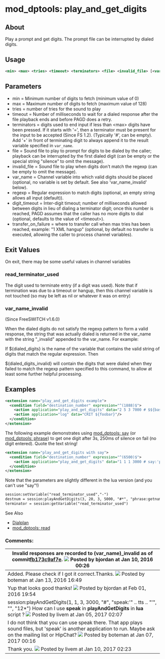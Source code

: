 
# mod_dptools: play_and_get_digits 

 

## About

Play a prompt and get digits. The prompt file can be interrupted by dialed digits.

  
## Usage

```xml
<min> <max> <tries> <timeout> <terminators> <file> <invalid_file> [<var_name> [<regexp> [<digit_timeout> [<transfer_on_failure>]]]]
```

## Parameters

* min = Minimum number of digits to fetch (minimum value of 0)
* max = Maximum number of digits to fetch (maximum value of 128)
* tries = number of tries for the sound to play
* timeout = Number of milliseconds to wait for a dialed response after the file playback ends and before PAGD does a retry.
* terminators = digits used to end input if less than \<max> digits have been pressed. If it starts with '=', then a terminator must be present for the input to be accepted (Since FS 1.2). (Typically '#', can be empty). Add '+' in front of terminating digit to always append it to the result variable specified in `var_name`.
* file = Sound file to play to prompt for digits to be dialed by the caller; playback can be interrupted by the first dialed digit (can be empty or the special string "silence" to omit the message).
* invalid\_file = Sound file to play when digits don't match the regexp (can be empty to omit the message).
* var\_name = Channel variable into which valid digits should be placed (optional, no variable is set by default. See also 'var\_name\_invalid' below).
* regexp = Regular expression to match digits (optional, an empty string allows all input (default)).
* digit\_timeout = Inter-digit timeout; number of milliseconds allowed between digits in lieu of dialing a terminator digit; once this number is reached, PAGD assumes that the caller has no more digits to dial (optional, defaults to the value of \<timeout>).
* transfer\_on\_failure = where to transfer call when max tries has been reached, example: "1 XML hangup" (optional, by default no transfer is executed, allowing the caller to process channel variables).

  
## Exit Values

On exit, there may be some useful values in channel variables

### read_terminator_used

The digit used to terminate entry (if a digit was used). Note that if termination was due to a timeout or hangup, then this channel variable is not touched (so may be left as nil or whatever it was on entry)

### var_name_invalid

(Since FreeSWITCH v1.6.0)

When the dialed digits do not satisfy the regexp pattern to form a valid response, the string that was actually dialed is returned in the var\_name with the string "\_invalid" appended to the var\_name. For example:

If $\{dialed\_digits} is the name of the variable that contains the valid string of digits that match the regular expression. Then

$\{dialed\_digits\_invalid} will contain the digits that were dialed when they failed to match the regexp pattern specified to this command, to allow at least some further helpful processing.

## Examples

```xml
<extension name="play_and_get_digits example">
  <condition field="destination_number" expression="^(1888)$">
    <action application="play_and_get_digits" data="2 5 3 7000 # $${base_dir}/sounds/en/us/callie/conference/8000/conf-pin.wav /invalid.wav foobar \d+"/>
    <action application="log" data="CRIT ${foobar}"/>
  </condition>
</extension>
```

  
The following example demonstrates using [mod\_dptools: say](./6586961.mdx#0-about) (or [mod\_dptools: phrase](./6586692#0-about)) to get one digit after 3s, 250ms of silence on fail (no digit entered). Quote the text string!

```xml
<extension name="play_and_get_digits with say">
  <condition field="destination_number" expression="^(6500)$">
    <action application="play_and_get_digits" data="1 1 1 3000 # say:'press one for technicial support' silence_stream://250 res \d+" />
  </condition>
</extension>
```

  
Note that the parameters are slightly different in the lua version (and you can't use "say"!)

```xml
session:setVariable("read_terminator_used","-")
destnum = session:playAndGetDigits(3, 20, 3, 5000, "#*", "phrase:getnum", "phrase:error", "\\d+")
terminator = session:getVariable("read_terminator_used")
```

  
See Also

* [Dialplan](../../Dialplan/index.mdx#0-about)
* [mod\_dptools: read](./6587029.mdx#about)

### Comments:

| Invalid responses are recorded to (var\_name)\_invalid as of commit[fb173c9af7e](https://freeswitch.org/stash/projects/FS/repos/freeswitch/commits/fb173c9af7e54b06688e1cc7d3bfd6b48aa8bb43). ![](/images/icons/contenttypes/comment_16.png) Posted by bjordan at Jan 10, 2016 00:26 |
| ----------------------------------------------------------------------------------------------------------------------------------------------------------------------------------------------------------------------------------------------------------------------------------- |
| Added. Please check if I got it correct.Thanks. ![](/images/icons/contenttypes/comment_16.png) Posted by boteman at Jan 13, 2016 16:49                                                                                                                                               |
| Yup that looks good thanks! ![](/images/icons/contenttypes/comment_16.png) Posted by bjordan at Feb 01, 2016 19:54                                                                                                                                                                   |
| session:playAndGetDigits(1, 1, 3, 3000, "#", "speak:'" .. tts .. "'", "", "12\*") How can I use **speak** in **playAndGetDigits** in **lua** script ? ![](/images/icons/contenttypes/comment_16.png) Posted by livem at Jan 05, 2017 02:07                                           |
| I do not think that you can use speak there. That app plays sound files, but 'speak' is another application to run. Maybe ask on the mailing list or HipChat? ![](/images/icons/contenttypes/comment_16.png) Posted by boteman at Jan 07, 2017 00:16                                 |
| Thank you. ![](/images/icons/contenttypes/comment_16.png) Posted by livem at Jan 10, 2017 02:23                                                                                                                                                                                      |



